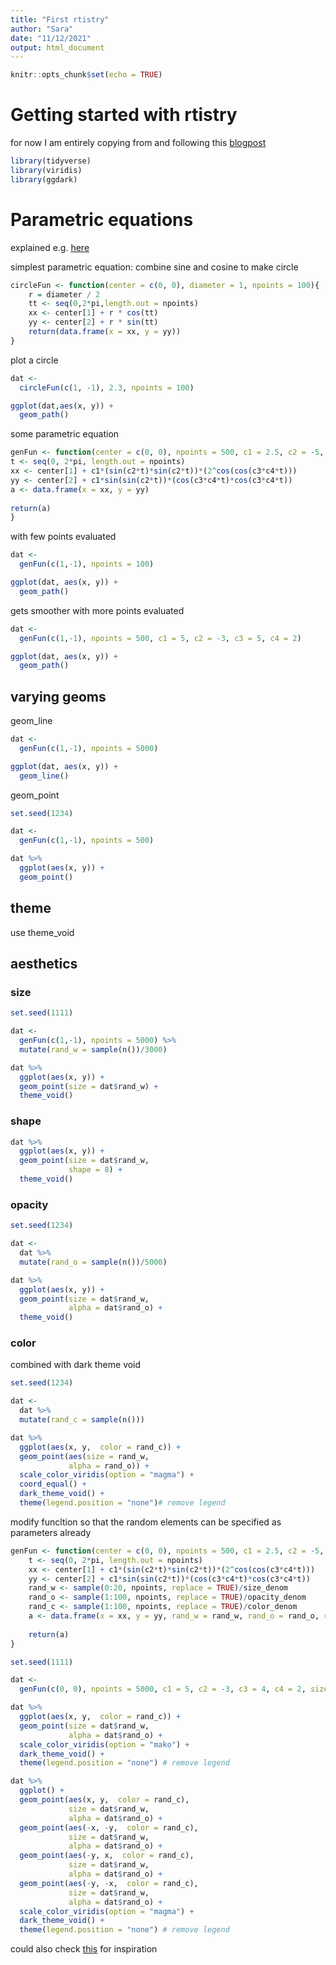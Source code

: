 ```yaml
---
title: "First rtistry"
author: "Sara"
date: "11/12/2021"
output: html_document
---
```


```r
knitr::opts_chunk$set(echo = TRUE)
```

# Getting started with rtistry

for now I am entirely copying from and following this [blogpost](https://ivelasq.rbind.io/blog/rtistry-intro/)
```r
library(tidyverse)
library(viridis)
library(ggdark)
```

# Parametric equations
explained e.g. [here](https://lifethroughamathematicianseyes.wordpress.com/2014/11/13/parametric-equations/)

simplest parametric equation: combine sine and cosine to make circle
```r
circleFun <- function(center = c(0, 0), diameter = 1, npoints = 100){
    r = diameter / 2
    tt <- seq(0,2*pi,length.out = npoints)
    xx <- center[1] + r * cos(tt)
    yy <- center[2] + r * sin(tt)
    return(data.frame(x = xx, y = yy))
}
```

plot a circle
```r
dat <- 
  circleFun(c(1, -1), 2.3, npoints = 100)

ggplot(dat,aes(x, y)) +
  geom_path()
```

some parametric equation

```r
genFun <- function(center = c(0, 0), npoints = 500, c1 = 2.5, c2 = -5, c3 = 4.28, c4 = 2.3){
t <- seq(0, 2*pi, length.out = npoints)
xx <- center[1] + c1*(sin(c2*t)*sin(c2*t))*(2^cos(cos(c3*c4*t)))
yy <- center[2] + c1*sin(sin(c2*t))*(cos(c3*c4*t)*cos(c3*c4*t))
a <- data.frame(x = xx, y = yy)
    
return(a)
}
```

with few points evaluated
```r
dat <- 
  genFun(c(1,-1), npoints = 100)

ggplot(dat, aes(x, y)) +
  geom_path()
```

gets smoother with more points evaluated
```r
dat <- 
  genFun(c(1,-1), npoints = 500, c1 = 5, c2 = -3, c3 = 5, c4 = 2)

ggplot(dat, aes(x, y)) +
  geom_path()
```
## varying geoms

geom_line
```r
dat <- 
  genFun(c(1,-1), npoints = 5000)

ggplot(dat, aes(x, y)) +
  geom_line()
```

geom_point
```r
set.seed(1234)

dat <- 
  genFun(c(1,-1), npoints = 500)

dat %>% 
  ggplot(aes(x, y)) +
  geom_point()
```
## theme
use theme_void

## aesthetics

### size
```r
set.seed(1111)

dat <- 
  genFun(c(1,-1), npoints = 5000) %>% 
  mutate(rand_w = sample(n())/3000)

dat %>% 
  ggplot(aes(x, y)) +
  geom_point(size = dat$rand_w) +
  theme_void()
```

### shape
```r
dat %>% 
  ggplot(aes(x, y)) +
  geom_point(size = dat$rand_w,
             shape = 8) +
  theme_void()
```

### opacity
```r
set.seed(1234)

dat <- 
  dat %>% 
  mutate(rand_o = sample(n())/5000)

dat %>% 
  ggplot(aes(x, y)) +
  geom_point(size = dat$rand_w,
             alpha = dat$rand_o) +
  theme_void()
```

### color
combined with dark theme void
```r
set.seed(1234)

dat <- 
  dat %>% 
  mutate(rand_c = sample(n()))

dat %>% 
  ggplot(aes(x, y,  color = rand_c)) +
  geom_point(aes(size = rand_w,
             alpha = rand_o)) +
  scale_color_viridis(option = "magma") +
  coord_equal() +
  dark_theme_void() +
  theme(legend.position = "none")# remove legend
```

modify funcltion so that the random elements can be specified as parameters already
```r
genFun <- function(center = c(0, 0), npoints = 500, c1 = 2.5, c2 = -5, c3 = 4.28, c4 = 2.3, size_denom = 1, opacity_denom = 1, color_denom = 1){
    t <- seq(0, 2*pi, length.out = npoints)
    xx <- center[1] + c1*(sin(c2*t)*sin(c2*t))*(2^cos(cos(c3*c4*t)))
    yy <- center[2] + c1*sin(sin(c2*t))*(cos(c3*c4*t)*cos(c3*c4*t))
    rand_w <- sample(0:20, npoints, replace = TRUE)/size_denom
    rand_o <- sample(1:100, npoints, replace = TRUE)/opacity_denom
    rand_c <- sample(1:100, npoints, replace = TRUE)/color_denom
    a <- data.frame(x = xx, y = yy, rand_w = rand_w, rand_o = rand_o, rand_c = rand_c)
    
    return(a)
}
```

```r
set.seed(1111)

dat <- 
  genFun(c(0, 0), npoints = 5000, c1 = 5, c2 = -3, c3 = 4, c4 = 2, size_denom = 3, opacity_denom = 50)

dat %>% 
  ggplot(aes(x, y,  color = rand_c)) +
  geom_point(size = dat$rand_w,
             alpha = dat$rand_o) +
  scale_color_viridis(option = "mako") +
  dark_theme_void() +
  theme(legend.position = "none") # remove legend
```

```r
dat %>% 
  ggplot() +
  geom_point(aes(x, y,  color = rand_c),
             size = dat$rand_w,
             alpha = dat$rand_o) +
  geom_point(aes(-x, -y,  color = rand_c),
             size = dat$rand_w,
             alpha = dat$rand_o) +
  geom_point(aes(-y, x,  color = rand_c),
             size = dat$rand_w,
             alpha = dat$rand_o) +
  geom_point(aes(-y, -x,  color = rand_c),
             size = dat$rand_w,
             alpha = dat$rand_o) +
  scale_color_viridis(option = "magma") +
  dark_theme_void() +
  theme(legend.position = "none") # remove legend
```

could also check [this](https://github.com/Ijeamakaanyene/patterns/blob/main/zine/zine_radial_patterns.pdf) for inspiration
